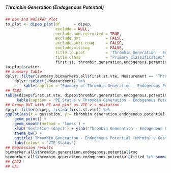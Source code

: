 ##### Thrombin Generation (Endogenous Potential)

```r
## Box and Whisker Plot
to.plot <- dipep_plot(df      = dipep,
                      exclude = NULL,
                      exclude.non.recruited = TRUE,
                      exclude.dvt           = FALSE,
                      exclude.anti.coag     = FALSE,
                      exclude.missing       = FALSE,
                      title.to.plot         = 'Thrombin Generation - Endogenous Potential (nM*min)',
                      title.class           = 'Primary Classification',
                      first.st, thrombin.generation.endogenous.potential)
to.plot$scatter
## Summary Table
dplyr::filter(summary.biomarkers.all$first.st.vte, Measurement == 'Thrombin Generation (Endogenous Potential)') %>%
    dplyr::select(-Measurement) %>%
        kable(caption = "Summary of Thrombin Generation - Endogenous Potential (nM*min) by Primary Classification")
## TAB1
table(dipep$first.st.vte, dipep$thrombin.generation.endogenous.potential.cat) %>%
     kable(caption = 'PE Status v Thrombin Generation - Endogenous Potential (nM*min) dichotomisation')
## Group DVT with PE and plot as VTE v's gestation
dplyr::filter(dipep, !is.na(first.st.vte)) %>%
ggplot(aes(x = gestation, y = thrombin.generation.endogenous.potential, colour = first.st.vte)) +
    geom_point() +
    geom_smooth(method = 'loess') +
    xlab('Gestation (days)') + ylab('Thrombin Generation - Endogenous Potential (nM*min)') +
    theme_bw() +
    ggtitle('Thrombin Generation - Endogenous Potential (nM*min) v Gestation') +
    labs(colour = 'VTE Status')
## Regression results
biomarker.all$thrombin.generation.endogenous.potential$roc
biomarker.all$thrombin.generation.endogenous.potential$fitted %>% summary()
## CAT2
## CAT

```
